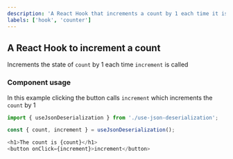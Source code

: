 ```yaml
---
description: 'A React Hook that increments a count by 1 each time it is called.'
labels: ['hook', 'counter']
---
```



## A React Hook to increment a count

Increments the state of `count` by 1 each time `increment` is called

### Component usage

In this example clicking the button calls `increment` which increments the `count` by 1

```js
import { useJsonDeserialization } from './use-json-deserialization';

const { count, increment } = useJsonDeserialization();

<h1>The count is {count}</h1>
<button onClick={increment}>increment</button>
```

